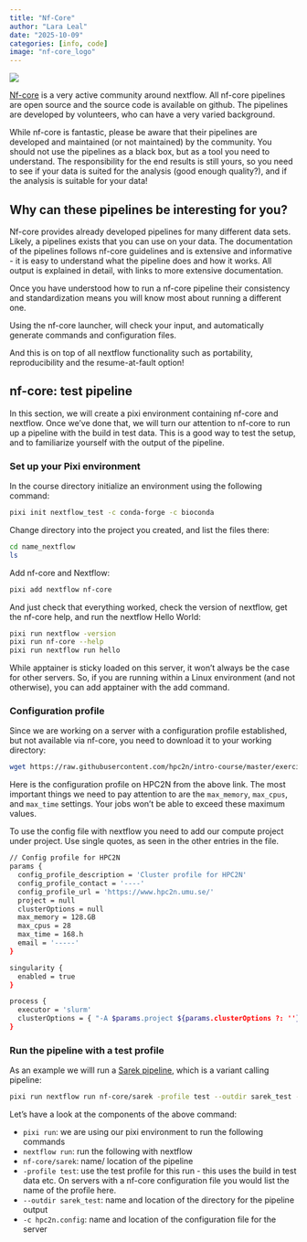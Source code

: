 ```yaml
---
title: "Nf-Core"
author: "Lara Leal"
date: "2025-10-09"
categories: [info, code] 
image: "nf-core_logo"
---
```

![](nf-core-logo_big.png){.post-header}

[Nf-core](https://nf-co.re) is a very active community around nextflow. All nf-core pipelines are open source and the source code is available on github. The pipelines are developed by volunteers, who can have a very varied background.

While nf-core is fantastic, please be aware that their pipelines are developed and maintained (or not maintained) by the community. You should not use the pipelines as a black box, but as a tool you need to understand. The responsibility for the end results is still yours, so you need to see if your data is suited for the analysis (good enough quality?), and if the analysis is suitable for your data!


## **Why can these pipelines be interesting for you?**

Nf-core provides already developed pipelines for many different data sets. Likely, a pipelines exists that you can use on your data. The documentation of the pipelines follows nf-core guidelines and is extensive and informative - it is easy to understand what the pipeline does and how it works. All output is explained in detail, with links to more extensive documentation.

Once you have understood how to run a nf-core pipeline their consistency and standardization means you will know most about running a different one.

Using the nf-core launcher, will check your input, and automatically generate commands and configuration files.

And this is on top of all nextflow functionality such as portability, reproducibility and the resume-at-fault option!

## **nf-core: test pipeline**

In this section, we will create a pixi environment containing nf-core and nextflow. Once we’ve done that, we will turn our attention to nf-core to run up a pipeline with the build in test data. This is a good way to test the setup, and to familiarize yourself with the output of the pipeline.

### **Set up your Pixi environment**

In the course directory initialize an environment using the following command:
```bash
pixi init nextflow_test -c conda-forge -c bioconda
```

Change directory into the project you created, and list the files there:
```bash
cd name_nextflow
ls
```
Add nf-core and Nextflow:
```bash
pixi add nextflow nf-core
```

And just check that everything worked, check the version of nextflow, get the nf-core help, and run the nextflow Hello World:
```bash
pixi run nextflow -version
pixi run nf-core --help
pixi run nextflow run hello
```

While apptainer is sticky loaded on this server, it won’t always be the case for other servers. So, if you are running within a Linux environment (and not otherwise), you can add apptainer with the add command.

### **Configuration profile**

Since we are working on a server with a configuration profile established, but not available via nf-core, you need to download it to your working directory:
```bash
wget https://raw.githubusercontent.com/hpc2n/intro-course/master/exercises/NEXTFLOW/INTERACTIVE/hpc2n.config
```
Here is the configuration profile on HPC2N from the above link. The most important things we need to pay attention to are the `max_memory`, `max_cpus`, and `max_time` settings. Your jobs won’t be able to exceed these maximum values.

To use the config file with nextflow you need to add our compute project under project. Use single quotes, as seen in the other entries in the file.
```bash
// Config profile for HPC2N
params {
  config_profile_description = 'Cluster profile for HPC2N'
  config_profile_contact = '----'
  config_profile_url = 'https://www.hpc2n.umu.se/'
  project = null
  clusterOptions = null
  max_memory = 128.GB
  max_cpus = 28
  max_time = 168.h
  email = '-----'
}

singularity {
  enabled = true
}

process {
  executor = 'slurm'
  clusterOptions = { "-A $params.project ${params.clusterOptions ?: ''}" }
}
```
### **Run the pipeline with a test profile**

As an example we willl run a [Sarek pipeline](https://nf-co.re/sarek/3.4.2/), which is a variant calling pipeline:
```bash
pixi run nextflow run nf-core/sarek -profile test --outdir sarek_test -c hpc2n.config
```
Let’s have a look at the components of the above command:

* `pixi run`: we are using our pixi environment to run the following commands
* `nextflow run`: run the following with nextflow
* `nf-core/sarek`: name/ location of the pipeline
* `-profile test`: use the test profile for this run - this uses the build in test data etc. On servers with a nf-core configuration file you would list the name of the profile here.
* `--outdir sarek_test`: name and location of the directory for the pipeline output
* `-c hpc2n.config`: name and location of the configuration file for the server
